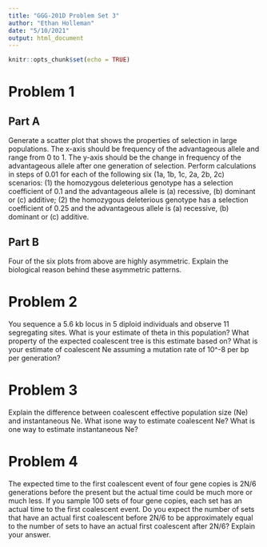 ```yaml
---
title: "GGG-201D Problem Set 3"
author: "Ethan Holleman"
date: "5/10/2021"
output: html_document
---
```


```r
knitr::opts_chunk$set(echo = TRUE)
```

# Problem 1

## Part A

Generate a scatter plot that shows the properties of selection in large populations. The x-axis should be frequency of the advantageous allele and range from 0 to 1. The y-axis should be the change in frequency of the advantageous allele after one generation of selection. Perform calculations in steps of 0.01 for each of the following six (1a, 1b, 1c, 2a, 2b, 2c) scenarios: (1) the homozygous deleterious genotype has a selection coefficient of 0.1 and the advantageous allele is (a) recessive, (b) dominant or (c) additive; (2) the homozygous deleterious genotype has a selection coefficient of 0.25 and the advantageous allele is (a) recessive, (b) dominant or (c) additive.

## Part B

Four of the six plots from above are highly asymmetric. Explain the biological reason behind these asymmetric patterns.

# Problem 2

You sequence a 5.6 kb locus in 5 diploid individuals and observe 11 segregating sites. What is your estimate of theta in this population? What property of the expected coalescent tree is this estimate based on? What is your estimate of coalescent Ne assuming a mutation rate of 10^-8 per bp per generation?

# Problem 3

Explain the difference between coalescent effective population size (Ne) and instantaneous Ne. What isone way to estimate coalescent Ne? What is one way to estimate instantaneous Ne?

# Problem 4

The expected time to the first coalescent event of four gene copies is 2N/6 generations before the present but the actual time could be much more or much less. If you sample 100 sets of four gene copies, each set has an actual time to the first coalescent event. Do you expect the number of sets that have an actual first coalescent before 2N/6 to be approximately equal to the number of sets to have an actual first coalescent after 2N/6? Explain your answer.




